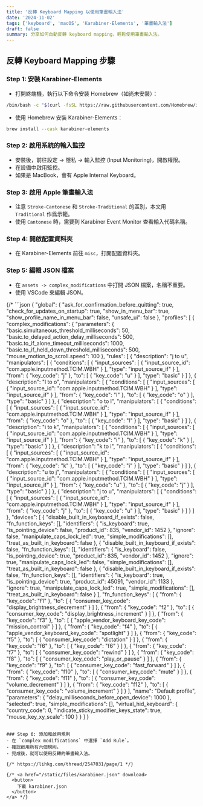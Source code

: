 ```yaml
---
title: '反轉 Keyboard Mapping 以使用筆畫輸入法'
date: '2024-11-02'
tags: ['keyboard', 'macOS', 'Karabiner-Elements', '筆畫輸入法']
draft: false
summary: 分享如何自動反轉 keyboard mapping，輕鬆使用筆畫輸入法。
---
```


## 反轉 Keyboard Mapping 步驟

### Step 1: 安裝 Karabiner-Elements
- 打開終端機，執行以下命令安裝 Homebrew（如尚未安裝）：

```bash
/bin/bash -c "$(curl -fsSL https://raw.githubusercontent.com/Homebrew/install/HEAD/install.sh)"
```

- 使用 Homebrew 安裝 Karabiner-Elements：

```bash
brew install --cask karabiner-elements
```

### Step 2: 啟用系統的輸入監控
- 安裝後，前往設定 -> 隱私 -> 輸入監控 (Input Monitoring)，開啟權限。
- 在設備中啟用監控。
- 如果是 MacBook，會有 Apple Internal Keyboard。

### Step 3: 啟用 Apple 筆畫輸入法
- 注意 `Stroke-Cantonese` 和 `Stroke-Traditional` 的區別，本文用 `Traditional` 作爲示範。
- 使用 `Cantonese` 時，需要到 Karabiner Event Monitor 查看輸入代碼名稱。

### Step 4: 開啟配置資料夾
- 在 Karabiner-Elements 前往 `misc`，打開配置資料夾。

### Step 5: 編輯 JSON 檔案
- 在 `assets -> complex_modifications` 中打開 JSON 檔案，名稱不重要。
- 使用 VSCode 來編輯 JSON。

{/* ```json
{
    "global": {
        "ask_for_confirmation_before_quitting": true,
        "check_for_updates_on_startup": true,
        "show_in_menu_bar": true,
        "show_profile_name_in_menu_bar": false,
        "unsafe_ui": false
    },
    "profiles": [
        {
            "complex_modifications": {
                "parameters": {
                    "basic.simultaneous_threshold_milliseconds": 50,
                    "basic.to_delayed_action_delay_milliseconds": 500,
                    "basic.to_if_alone_timeout_milliseconds": 1000,
                    "basic.to_if_held_down_threshold_milliseconds": 500,
                    "mouse_motion_to_scroll.speed": 100
                },
                "rules": [
                    {
                        "description": "j to u",
                        "manipulators": [
                            {
                                "conditions": [
                                    {
                                        "input_sources": [
                                            {
                                                "input_source_id": "com.apple.inputmethod.TCIM.WBH"
                                            }
                                        ],
                                        "type": "input_source_if"
                                    }
                                ],
                                "from": {
                                    "key_code": "j"
                                },
                                "to": [
                                    {
                                        "key_code": "u"
                                    }
                                ],
                                "type": "basic"
                            }
                        ]
                    },
                    {
                        "description": "l to o",
                        "manipulators": [
                            {
                                "conditions": [
                                    {
                                        "input_sources": [
                                            {
                                                "input_source_id": "com.apple.inputmethod.TCIM.WBH"
                                            }
                                        ],
                                        "type": "input_source_if"
                                    }
                                ],
                                "from": {
                                    "key_code": "l"
                                },
                                "to": [
                                    {
                                        "key_code": "o"
                                    }
                                ],
                                "type": "basic"
                            }
                        ]
                    },
                    {
                        "description": "o to l",
                        "manipulators": [
                            {
                                "conditions": [
                                    {
                                        "input_sources": [
                                            {
                                                "input_source_id": "com.apple.inputmethod.TCIM.WBH"
                                            }
                                        ],
                                        "type": "input_source_if"
                                    }
                                ],
                                "from": {
                                    "key_code": "o"
                                },
                                "to": [
                                    {
                                        "key_code": "l"
                                    }
                                ],
                                "type": "basic"
                            }
                        ]
                    },
                    {
                        "description": "i to k",
                        "manipulators": [
                            {
                                "conditions": [
                                    {
                                        "input_sources": [
                                            {
                                                "input_source_id": "com.apple.inputmethod.TCIM.WBH"
                                            }
                                        ],
                                        "type": "input_source_if"
                                    }
                                ],
                                "from": {
                                    "key_code": "i"
                                },
                                "to": [
                                    {
                                        "key_code": "k"
                                    }
                                ],
                                "type": "basic"
                            }
                        ]
                    },
                    {
                        "description": "k to i",
                        "manipulators": [
                            {
                                "conditions": [
                                    {
                                        "input_sources": [
                                            {
                                                "input_source_id": "com.apple.inputmethod.TCIM.WBH"
                                            }
                                        ],
                                        "type": "input_source_if"
                                    }
                                ],
                                "from": {
                                    "key_code": "k"
                                },
                                "to": [
                                    {
                                        "key_code": "i"
                                    }
                                ],
                                "type": "basic"
                            }
                        ]
                    },
                    {
                        "description": "u to j",
                        "manipulators": [
                            {
                                "conditions": [
                                    {
                                        "input_sources": [
                                            {
                                                "input_source_id": "com.apple.inputmethod.TCIM.WBH"
                                            }
                                        ],
                                        "type": "input_source_if"
                                    }
                                ],
                                "from": {
                                    "key_code": "u"
                                },
                                "to": [
                                    {
                                        "key_code": "j"
                                    }
                                ],
                                "type": "basic"
                            }
                        ]
                    },
                    {
                        "description": "j to u",
                        "manipulators": [
                            {
                                "conditions": [
                                    {
                                        "input_sources": [
                                            {
                                                "input_source_id": "com.apple.inputmethod.TCIM.WBH"
                                            }
                                        ],
                                        "type": "input_source_if"
                                    }
                                ],
                                "from": {
                                    "key_code": "j"
                                },
                                "to": [
                                    {
                                        "key_code": "u"
                                    }
                                ],
                                "type": "basic"
                            }
                        ]
                    }
                ]
            },
            "devices": [
                {
                    "disable_built_in_keyboard_if_exists": false,
                    "fn_function_keys": [],
                    "identifiers": {
                        "is_keyboard": true,
                        "is_pointing_device": false,
                        "product_id": 835,
                        "vendor_id": 1452
                    },
                    "ignore": false,
                    "manipulate_caps_lock_led": true,
                    "simple_modifications": [],
                    "treat_as_built_in_keyboard": false
                },
                {
                    "disable_built_in_keyboard_if_exists": false,
                    "fn_function_keys": [],
                    "identifiers": {
                        "is_keyboard": false,
                        "is_pointing_device": true,
                        "product_id": 835,
                        "vendor_id": 1452
                    },
                    "ignore": true,
                    "manipulate_caps_lock_led": false,
                    "simple_modifications": [],
                    "treat_as_built_in_keyboard": false
                },
                {
                    "disable_built_in_keyboard_if_exists": false,
                    "fn_function_keys": [],
                    "identifiers": {
                        "is_keyboard": true,
                        "is_pointing_device": true,
                        "product_id": 45091,
                        "vendor_id": 1133
                    },
                    "ignore": true,
                    "manipulate_caps_lock_led": true,
                    "simple_modifications": [],
                    "treat_as_built_in_keyboard": false
                }
            ],
            "fn_function_keys": [
                {
                    "from": {
                        "key_code": "f1"
                    },
                    "to": [
                        {
                            "consumer_key_code": "display_brightness_decrement"
                        }
                    ]
                },
                {
                    "from": {
                        "key_code": "f2"
                    },
                    "to": [
                        {
                            "consumer_key_code": "display_brightness_increment"
                        }
                    ]
                },
                {
                    "from": {
                        "key_code": "f3"
                    },
                    "to": [
                        {
                            "apple_vendor_keyboard_key_code": "mission_control"
                        }
                    ]
                },
                {
                    "from": {
                        "key_code": "f4"
                    },
                    "to": [
                        {
                            "apple_vendor_keyboard_key_code": "spotlight"
                        }
                    ]
                },
                {
                    "from": {
                        "key_code": "f5"
                    },
                    "to": [
                        {
                            "consumer_key_code": "dictation"
                        }
                    ]
                },
                {
                    "from": {
                        "key_code": "f6"
                    },
                    "to": [
                        {
                            "key_code": "f6"
                        }
                    ]
                },
                {
                    "from": {
                        "key_code": "f7"
                    },
                    "to": [
                        {
                            "consumer_key_code": "rewind"
                        }
                    ]
                },
                {
                    "from": {
                        "key_code": "f8"
                    },
                    "to": [
                        {
                            "consumer_key_code": "play_or_pause"
                        }
                    ]
                },
                {
                    "from": {
                        "key_code": "f9"
                    },
                    "to": [
                        {
                            "consumer_key_code": "fast_forward"
                        }
                    ]
                },
                {
                    "from": {
                        "key_code": "f10"
                    },
                    "to": [
                        {
                            "consumer_key_code": "mute"
                        }
                    ]
                },
                {
                    "from": {
                        "key_code": "f11"
                    },
                    "to": [
                        {
                            "consumer_key_code": "volume_decrement"
                        }
                    ]
                },
                {
                    "from": {
                        "key_code": "f12"
                    },
                    "to": [
                        {
                            "consumer_key_code": "volume_increment"
                        }
                    ]
                }
            ],
            "name": "Default profile",
            "parameters": {
                "delay_milliseconds_before_open_device": 1000
            },
            "selected": true,
            "simple_modifications": [],
            "virtual_hid_keyboard": {
                "country_code": 0,
                "indicate_sticky_modifier_keys_state": true,
                "mouse_key_xy_scale": 100
            }
        }
    ]
}

``` */}

### Step 6: 添加和啟用規則
- 在 `complex modifications` 中選擇 `Add Rule`。
- 確認啟用所有六個規則。
- 完成後，就可以使用反轉的筆畫輸入法。

{/* https://lihkg.com/thread/2547031/page/1 */}

{/* <a href="/static/files/karabiner.json" download>
  <button>
    下載 karabiner.json
  </button>
</a> */}